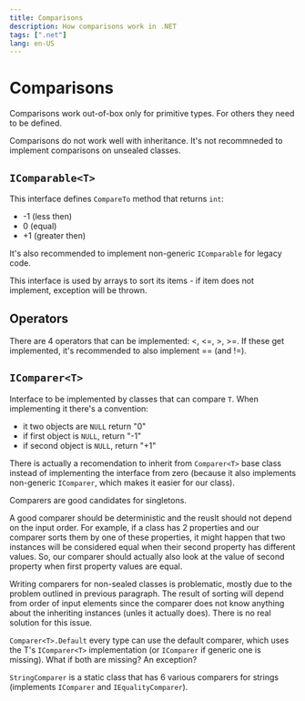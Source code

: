 ```yaml
---
title: Comparisons
description: How comparisons work in .NET
tags: [".net"]
lang: en-US
---
```


# Comparisons

Comparisons work out-of-box only for primitive types. For others they need to be
defined.

Comparisons do not work well with inheritance. It's not recommneded to implement
comparisons on unsealed classes.

## `IComparable<T>`

This interface defines `CompareTo` method that returns `int`:
- -1 (less then)
- 0 (equal)
- +1 (greater then)

It's also recommended to implement non-generic `IComparable` for legacy code.

This interface is used by arrays to sort its items - if item does not implement,
exception will be thrown.

## Operators

There are 4 operators that can be implemented: <, <=, >, >=. If these get
implemented, it's recommended to also implement == (and !=).

## `IComparer<T>`

Interface to be implemented by classes that can compare `T`. When implementing
it there's a convention:
- it two objects are `NULL` return "0"
- if first object is `NULL`, return "-1"
- if second object is `NULL`, return "+1"

There is actually a recomendation to inherit from `Comparer<T>` base class
instead of implementing the interface from zero (because it also implements
non-generic `IComparer`, which makes it easier for our class).

Comparers are good candidates for singletons.

A good comparer should be deterministic and the reuslt should not depend on the
input order. For example, if a class has 2 properties and our comparer sorts
them by one of these properties, it might happen that two instances will be
considered equal when their second property has different values. So, our
comparer should actually also look at the value of second property when first
property values are equal.

Writing comparers for non-sealed classes is problematic, mostly due to the
problem outlined in previous paragraph. The result of sorting will depend from
order of input elements since the comparer does not know anything about the
inheriting instances (unles it actually does). There is no real solution for
this issue.

`Comparer<T>.Default` every type can use the default comparer, which uses the
T's `IComparer<T>` implementation (or `IComparer` if generic one is missing).
What if both are missing? An exception?

`StringComparer` is a static class that has 6 various comparers for strings
(implements `IComparer` and `IEqualityComparer`).